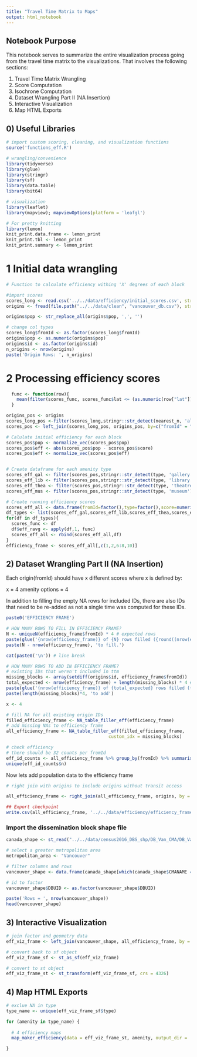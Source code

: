 ```yaml
---
title: "Travel Time Matrix to Maps"
output: html_notebook
---
```


## Notebook Purpose

This notebook serves to summarize the entire visualization process going from 
the travel time matrix to the visualizations. That involves the following 
sections:

1) Travel Time Matrix Wrangling
2) Score Computation
3) Isochrone Computation
4) Dataset Wrangling Part II (NA Insertion)
5) Interactive Visualization
6) Map HTML Exports

## 0) Useful Libraries

```r
# import custom scoring, cleaning, and visualization functions
source('functions_eff.R')

# wrangling/convenience
library(tidyverse)
library(glue)
library(stringr)
library(sf)
library(data.table)
library(bit64)

# visualization
library(leaflet)
library(mapview); mapviewOptions(platform = 'leafgl')

# For pretty knitting
library(lemon)
knit_print.data.frame <- lemon_print
knit_print.tbl <- lemon_print
knit_print.summary <- lemon_print
```




# 1 Initial data wrangling
```r

# Function to calculate efficiency withing 'X' degrees of each block

#import scores
scores_long <- read.csv('../../data/efficiency/initial_scores.csv', stringsAsFactors = FALSE)
origins <- fread(file.path("../../data/clean", "vancouver_db.csv"), stringsAsFactors = FALSE)[, .(id, pop, lat, lon)]

origins$pop <- str_replace_all(origins$pop, ',', '')

# change col types
scores_long$fromId <- as.factor(scores_long$fromId)
origins$pop <- as.numeric(origins$pop)  
origins$id <- as.factor(origins$id)  
n_origins <- nrow(origins)
paste('Origin Rows: ', n_origins)
```


# 2 Processing efficiency scores
```r
  func <- function(row){
    mean(filter(scores_func, scores_func$lat <= (as.numeric(row["lat"])+0.005) & scores_func$lat >= (as.numeric(row["lat"])-0.005) & scores_func$lon <= (as.numeric(row["lon"])+0.005) & scores_func$lon >= (as.numeric(row["lon"])-0.005))$eff)
  }

origins_pos <- origins
scores_long_pos <-filter(scores_long,stringr::str_detect(nearest_n, 'all') & stringr::str_detect(weight, 'no'))
scores_pos <- left_join(scores_long_pos, origins_pos, by=c("fromId" = "id"), keep = FALSE)

# Calulate initial efficiency for each block
scores_pos$pop <- normalize_vec(scores_pos$pop)
scores_pos$eff <- abs(scores_pos$pop - scores_pos$score)
scores_pos$eff <- normalize_vec(scores_pos$eff)


# Create dataframe for each amenity type
scores_eff_gal <- filter(scores_pos,stringr::str_detect(type, 'gallery'))
scores_eff_lib <- filter(scores_pos,stringr::str_detect(type, 'library or archives'))
scores_eff_thea <- filter(scores_pos,stringr::str_detect(type, 'theatre/performance and concert hall'))
scores_eff_mus <- filter(scores_pos,stringr::str_detect(type, 'museum'))

# Create running efficiency scores
scores_eff_all <- data.frame(fromId=factor(),type=factor(),score=numeric(),weight=factor(),nearest_n=factor(),pop=numeric(),lat=numeric(),lon=numeric(),eff=numeric())
df_types <- list(scores_eff_gal,scores_eff_lib,scores_eff_thea,scores_eff_mus)
for(df in df_types){
  scores_func <- df
  df$eff_ravg <- apply(df,1, func)
  scores_eff_all <- rbind(scores_eff_all,df)
}
efficiency_frame <- scores_eff_all[,c(1,2,6:8,10)]
```




## 2) Dataset Wrangling Part II (NA Insertion)

Each origin(fromId) should have x different scores where x is defined by:

x = 4 amenity options = 4

In addition to filling the empty NA rows for included IDs, there are also IDs
that need to be re-added as not a single time was computed for these IDs.


```r
paste0('EFFICIENCY FRAME')

# HOW MANY ROWS TO FILL IN EFFICIENCY FRAME?
N <- uniqueN(efficiency_frame$fromId) * 4 # expected rows
paste(glue('{nrow(efficiency_frame)} of {N} rows filled ({round((nrow(efficiency_frame) / N)*100, 2)}%)'))
paste(N - nrow(efficiency_frame), 'to fill.')

cat(paste0('\n')) # line break

# HOW MANY ROWS TO ADD IN EFFICIENCY FRAME?
# existing IDs that weren't included in ttm
missing_blocks <- array(setdiff(origins$id, efficiency_frame$fromId))
total_expected <- nrow(efficiency_frame) + length(missing_blocks) * 4 # only 4 values per origin
paste(glue('{nrow(efficiency_frame)} of {total_expected} rows filled ({round((nrow(efficiency_frame) / total_expected)*100, 2)}%)'))
paste(length(missing_blocks)*4, 'to add')
```

```r

x <- 4

# fill NA for all existing origin IDs
filled_efficiency_frame <- NA_table_filler_eff(efficiency_frame)
# add missing NAs to efficiency frame
all_efficiency_frame <- NA_table_filler_eff(filled_efficiency_frame,
                                       custom_idx = missing_blocks)

```

```r

# check efficiency
# there should be 32 counts per fromId
eff_id_counts <- all_efficiency_frame %>% group_by(fromId) %>% summarise(n = n())
unique(eff_id_counts$n)

```


Now lets add population data to the efficiency frame

```r
# right join with origins to include origins without transit access

all_efficiency_frame <- right_join(all_efficiency_frame, origins, by = c('fromId' = 'id'))

```

```r

## Export checkpoint
write.csv(all_efficiency_frame, '../../data/efficiency/efficiency_frame.csv', row.names = FALSE)

```


### Import the dissemination block shape file
```r
canada_shape <- st_read("../../data/census2016_DBS_shp/DB_Van_CMA/DB_Van_CMA.shp", stringsAsFactors = FALSE)

# select a greater metropolitan area
metropolitan_area <- "Vancouver"

# filter columns and rows
vancouver_shape <- data.frame(canada_shape[which(canada_shape$CMANAME == metropolitan_area), c(1, 28)])

# id to factor
vancouver_shape$DBUID <- as.factor(vancouver_shape$DBUID)

paste('Rows = ', nrow(vancouver_shape))
head(vancouver_shape)
```


## 3) Interactive Visualization
```r
# join factor and geometry data 
eff_viz_frame <- left_join(vancouver_shape, all_efficiency_frame, by = c('DBUID' = 'fromId'))

# convert back to sf object
eff_viz_frame_sf <- st_as_sf(eff_viz_frame)

# convert to st object
eff_viz_frame_st <- st_transform(eff_viz_frame_sf, crs = 4326)

```



## 4) Map HTML Exports

```r
# exclue NA in type
type_name <- unique(eff_viz_frame_sf$type)

for (amenity in type_name) { 
  
  # 4 efficiency maps
  map_maker_efficiency(data = eff_viz_frame_st, amenity, output_dir = '../../data/html_maps/efficiency_maps')

}
```


































